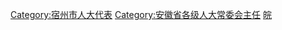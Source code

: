 [[Category:宿州市人大代表|Category:宿州市人大代表]]
[[Category:安徽省各级人大常委会主任|Category:安徽省各级人大常委会主任]]
[[Category:设区的市人大常委会主任|皖]]